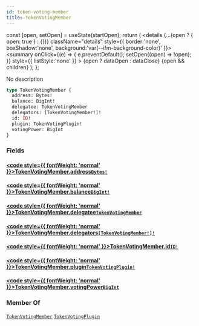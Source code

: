 ```yaml
---
id: token-voting-member
title: TokenVotingMember
---
```









  const [open, setOpen] = useState(startOpen);
  return (
    <details {...(open ? { open: true } : {})} className="details" style={{ border:'none', boxShadow:'none', background:'var(--ifm-background-color)' }}>
      <summary
        onClick={(e) => {
          e.preventDefault();
          setOpen((open) => !open);
        }}
        style={{ listStyle:'none' }}
      >
      {open ? dataOpen : dataClose}
      </summary>
      {open && children}
    </details>
  );
};








No description


```graphql
type TokenVotingMember {
  address: Bytes!
  balance: BigInt!
  delegatee: TokenVotingMember
  delegators: [TokenVotingMember!]!
  id: ID!
  plugin: TokenVotingPlugin!
  votingPower: BigInt
}
```




### Fields

#### [<code style={{ fontWeight: 'normal' }}>TokenVotingMember.<b>address</b></code>](#)<Bullet />[`Bytes!`](/docs/subgraph/reference-guide/scalars/bytes) <Badge class="badge badge--secondary" text="non-null"/> <Badge class="badge badge--secondary" text="scalar"/> 
> 
> 
> 
> 

#### [<code style={{ fontWeight: 'normal' }}>TokenVotingMember.<b>balance</b></code>](#)<Bullet />[`BigInt!`](/docs/subgraph/reference-guide/scalars/big-int) <Badge class="badge badge--secondary" text="non-null"/> <Badge class="badge badge--secondary" text="scalar"/> 
> 
> 
> 
> 

#### [<code style={{ fontWeight: 'normal' }}>TokenVotingMember.<b>delegatee</b></code>](#)<Bullet />[`TokenVotingMember`](/docs/subgraph/reference-guide/objects/token-voting-member) <Badge class="badge badge--secondary" text="object"/> 
> 
> 
> 
> 

#### [<code style={{ fontWeight: 'normal' }}>TokenVotingMember.<b>delegators</b></code>](#)<Bullet />[`[TokenVotingMember!]!`](/docs/subgraph/reference-guide/objects/token-voting-member) <Badge class="badge badge--secondary" text="non-null"/> <Badge class="badge badge--secondary" text="object"/> 
> 
> 
> 
> 

#### [<code style={{ fontWeight: 'normal' }}>TokenVotingMember.<b>id</b></code>](#)<Bullet />[`ID!`](/docs/subgraph/reference-guide/scalars/id) <Badge class="badge badge--secondary" text="non-null"/> <Badge class="badge badge--secondary" text="scalar"/> 
> 
> 
> 
> 

#### [<code style={{ fontWeight: 'normal' }}>TokenVotingMember.<b>plugin</b></code>](#)<Bullet />[`TokenVotingPlugin!`](/docs/subgraph/reference-guide/objects/token-voting-plugin) <Badge class="badge badge--secondary" text="non-null"/> <Badge class="badge badge--secondary" text="object"/> 
> 
> 
> 
> 

#### [<code style={{ fontWeight: 'normal' }}>TokenVotingMember.<b>votingPower</b></code>](#)<Bullet />[`BigInt`](/docs/subgraph/reference-guide/scalars/big-int) <Badge class="badge badge--secondary" text="scalar"/> 
> 
> 
> 
> 





### Member Of

[`TokenVotingMember`](/docs/subgraph/reference-guide/objects/token-voting-member)  <Badge class="badge badge--secondary" text="object"/><Bullet />[`TokenVotingPlugin`](/docs/subgraph/reference-guide/objects/token-voting-plugin)  <Badge class="badge badge--secondary" text="object"/>

